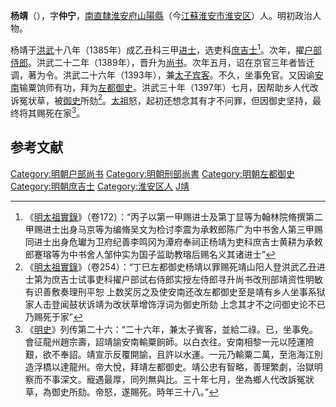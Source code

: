 '''杨靖'''（{{bd|1360年||1397年|catIdx=Y杨}}），字'''仲宁'''，[[南直隸|南直隸]][[淮安府|淮安府]][[山阳县_(江苏省)|山陽縣]]（今[[江蘇|江蘇]][[淮安市|淮安市]][[淮安区|淮安区]]）人。明初政治人物。

杨靖于[[洪武|洪武]]十八年（1385年）成乙丑科三甲[[进士|进士]]，选吏科[[庶吉士|庶吉士]]<ref>《[[明太祖實錄|明太祖實錄]]》（卷172）：“丙子以第一甲赐进士及第丁显等为翰林院脩撰第二甲赐进士出身马京等为编脩吴文为检讨李震为承敕郎陈广为中书舍人第三甲赐同进士出身危瓛为卫府纪善李鸣冈为潭府奉祠正杨靖为吏科庶吉士黄耕为承敕郎蹇瑢等为中书舍人邹仲实为国子监助教瑢后赐名义其诸进士”</ref>。次年，擢[[户部|户部]][[侍郎|侍郎]]。洪武二十二年（1389年），晋升为[[尚书|尚书]]。次年五月，诏在京官三年者皆迁调，著为令。洪武二十六年（1393年），兼[[太子宾客|太子宾客]]。不久，坐事免官。又因谕[[越南|安南]]输粟饷师有功，拜为[[左都御史|左都御史]]。洪武三十年（1397年）七月，因帮助乡人代改诉冤状草，被[[御史|御史]]所劾<ref>《[[明太祖實錄|明太祖實錄]]》（卷254）：“丁巳左都御史杨靖以罪赐死靖山阳人登洪武乙丑进士第为庶吉士试事吏科擢户部试右侍郎实授左侍郎寻升尚书改刑部靖资性明敏有识善敷奏理刑平恕  上数奖厉之及使安南还改左都御史至是靖有乡人坐事系狱家人击登闻鼓状诉靖为改状草增饰浮词为御史所劾  上念其才不之问御史论不已乃赐死于家”</ref>。[[朱元璋|太祖]]怒，起初还想念其有才不问罪，但因御史坚持，最终将其赐死在家<ref>《[[明史|明史]]》列传第二十六：“二十六年，兼太子賓客，並給二祿。已，坐事免。會征龍州趙宗壽，詔靖諭安南輸粟餉師。以白衣往。安南相黎一元以陸運險艱，欲不奉詔。靖宣示反覆開諭，且許以水運。一元乃輸粟二萬，至沲海江別造浮橋以達龍州。帝大悅，拜靖左都御史。靖公忠有智略，善理繁劇，治獄明察而不事深文。寵遇最厚，同列無與比。三十年七月，坐為鄉人代改訴冤狀草，為御史所劾。帝怒，遂賜死。時年三十八。”</ref>。

==参考文献==
{{wikisource|明史/卷138}}
{{Reflist}}
{{start box}}
{{s-off}}
{{succession box|[[茹太素|茹太素]]|[[趙勉|趙勉]]|[[明朝戶部尚書|明朝戶部尚書]]|1389年-1390年}}
{{succession box|[[安童|安童]]|[[夏恕|夏恕]]|[[明朝刑部尚書|明朝刑部尚書]]|1390年-1393年}}
{{succession box|[[吳斌|吳斌]]|[[暴昭|暴昭]]|[[明朝|明朝]][[左都御史|左都御史]]|1397年}}
{{end box}}
{{明朝人物小作品}}
{{洪武十八年乙丑科殿試金榜}}
{{DEFAULTSORT:Yang楊}}
[[Category:明朝户部尚书|Category:明朝户部尚书]]
[[Category:明朝刑部尚書|Category:明朝刑部尚書]]
[[Category:明朝左都御史|Category:明朝左都御史]]
[[Category:明朝庶吉士|Category:明朝庶吉士]]
[[Category:淮安区人|Category:淮安区人]]
[[Category:杨姓|J靖]]